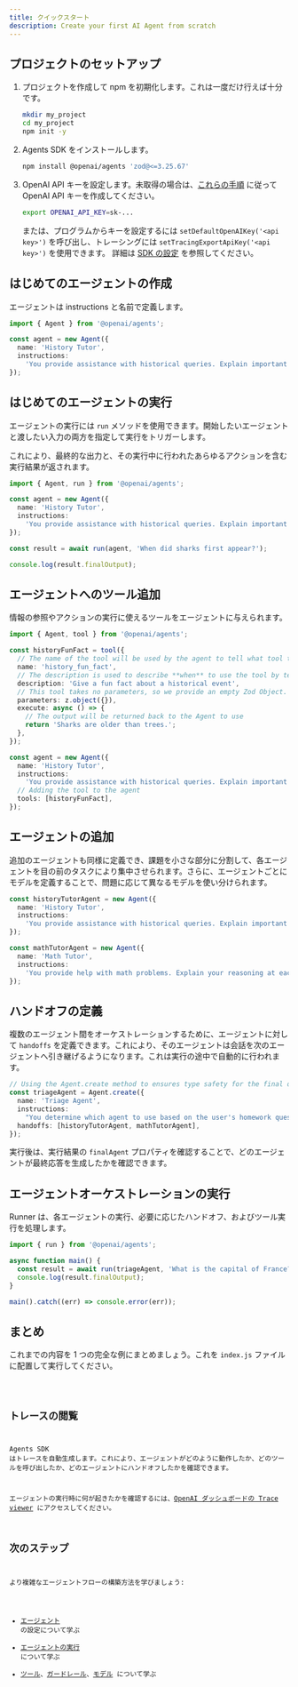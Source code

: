 ```yaml
---
title: クイックスタート
description: Create your first AI Agent from scratch
---
```



## プロジェクトのセットアップ

<Steps>

1. プロジェクトを作成して npm を初期化します。これは一度だけ行えば十分です。

   ```bash
   mkdir my_project
   cd my_project
   npm init -y
   ```

2. Agents SDK をインストールします。

   ```bash
   npm install @openai/agents 'zod@<=3.25.67'
   ```

3. OpenAI API キーを設定します。未取得の場合は、[これらの手順](https://platform.openai.com/docs/quickstart#create-and-export-an-api-key) に従って OpenAI API キーを作成してください。

   ```bash
   export OPENAI_API_KEY=sk-...
   ```

   または、プログラムからキーを設定するには `setDefaultOpenAIKey('<api key>')` を呼び出し、トレーシングには `setTracingExportApiKey('<api key>')` を使用できます。
   詳細は [SDK の設定](/openai-agents-js/ja/guides/config) を参照してください。

</Steps>

## はじめてのエージェントの作成

エージェントは instructions と名前で定義します。

```typescript
import { Agent } from '@openai/agents';

const agent = new Agent({
  name: 'History Tutor',
  instructions:
    'You provide assistance with historical queries. Explain important events and context clearly.',
});
```

## はじめてのエージェントの実行

エージェントの実行には `run` メソッドを使用できます。開始したいエージェントと渡したい入力の両方を指定して実行をトリガーします。

これにより、最終的な出力と、その実行中に行われたあらゆるアクションを含む実行結果が返されます。

```typescript
import { Agent, run } from '@openai/agents';

const agent = new Agent({
  name: 'History Tutor',
  instructions:
    'You provide assistance with historical queries. Explain important events and context clearly.',
});

const result = await run(agent, 'When did sharks first appear?');

console.log(result.finalOutput);
```

## エージェントへのツール追加

情報の参照やアクションの実行に使えるツールをエージェントに与えられます。

```typescript
import { Agent, tool } from '@openai/agents';

const historyFunFact = tool({
  // The name of the tool will be used by the agent to tell what tool to use.
  name: 'history_fun_fact',
  // The description is used to describe **when** to use the tool by telling it **what** it does.
  description: 'Give a fun fact about a historical event',
  // This tool takes no parameters, so we provide an empty Zod Object.
  parameters: z.object({}),
  execute: async () => {
    // The output will be returned back to the Agent to use
    return 'Sharks are older than trees.';
  },
});

const agent = new Agent({
  name: 'History Tutor',
  instructions:
    'You provide assistance with historical queries. Explain important events and context clearly.',
  // Adding the tool to the agent
  tools: [historyFunFact],
});
```

## エージェントの追加

追加のエージェントも同様に定義でき、課題を小さな部分に分割して、各エージェントを目の前のタスクにより集中させられます。さらに、エージェントごとにモデルを定義することで、問題に応じて異なるモデルを使い分けられます。

```typescript
const historyTutorAgent = new Agent({
  name: 'History Tutor',
  instructions:
    'You provide assistance with historical queries. Explain important events and context clearly.',
});

const mathTutorAgent = new Agent({
  name: 'Math Tutor',
  instructions:
    'You provide help with math problems. Explain your reasoning at each step and include examples',
});
```

## ハンドオフの定義

複数のエージェント間をオーケストレーションするために、エージェントに対して `handoffs` を定義できます。これにより、そのエージェントは会話を次のエージェントへ引き継げるようになります。これは実行の途中で自動的に行われます。

```typescript
// Using the Agent.create method to ensures type safety for the final output
const triageAgent = Agent.create({
  name: 'Triage Agent',
  instructions:
    "You determine which agent to use based on the user's homework question",
  handoffs: [historyTutorAgent, mathTutorAgent],
});
```

実行後は、実行結果の `finalAgent` プロパティを確認することで、どのエージェントが最終応答を生成したかを確認できます。

## エージェントオーケストレーションの実行

Runner は、各エージェントの実行、必要に応じたハンドオフ、およびツール実行を処理します。

```typescript
import { run } from '@openai/agents';

async function main() {
  const result = await run(triageAgent, 'What is the capital of France?');
  console.log(result.finalOutput);
}

main().catch((err) => console.error(err));
```

## まとめ

これまでの内容を 1 つの完全な例にまとめましょう。これを `index.js` ファイルに配置して実行してください。

<Code lang="typescript" code={quickstartExample} title="クイックスタート" />

## トレースの閲覧

Agents SDK はトレースを自動生成します。これにより、エージェントがどのように動作したか、どのツールを呼び出したか、どのエージェントにハンドオフしたかを確認できます。

エージェントの実行時に何が起きたかを確認するには、[OpenAI ダッシュボードの Trace viewer](https://platform.openai.com/traces) にアクセスしてください。

## 次のステップ

より複雑なエージェントフローの構築方法を学びましょう:

- [エージェント](/openai-agents-js/ja/guides/agents) の設定について学ぶ
- [エージェントの実行](/openai-agents-js/ja/guides/running-agents) について学ぶ
- [ツール](/openai-agents-js/ja/guides/tools)、[ガードレール](/openai-agents-js/ja/guides/guardrails)、[モデル](/openai-agents-js/ja/guides/models) について学ぶ

